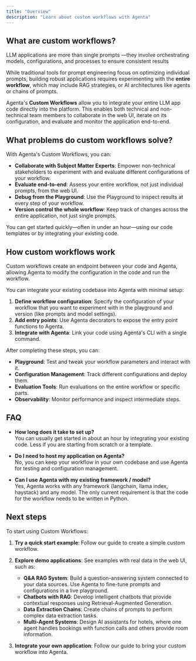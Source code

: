 ```yaml
---
title: "Overview"
description: "Learn about custom workflows with Agenta"
---
```


## What are custom workflows?

LLM applications are more than single prompts —they involve orchestrating models, configurations, and processes to ensure consistent results

While traditional tools for prompt engineering focus on optimizing individual prompts, building robust applications requires experimenting with the **entire workflow**, which may include RAG strategies, or AI architectures like agents or chains of prompts.

Agenta's **Custom Workflows** allow you to integrate your entire LLM app code directly into the platform. This enables both technical and non-technical team members to collaborate in the web UI, iterate on its configuration, and evaluate and monitor the application end-to-end.

## What problems do custom workflows solve?

With Agenta's Custom Workflows, you can:

- **Collaborate with Subject Matter Experts**: Empower non-technical stakeholders to experiment with and evaluate different configurations of your workflow.
- **Evaluate end-to-end**: Assess your entire workflow, not just individual prompts, from the web UI.
- **Debug from the Playground**: Use the Playground to inspect results at every step of your workflow.
- **Version control the whole workflow**: Keep track of changes across the entire application, not just single prompts.

You can get started quickly—often in under an hour—using our code templates or by integrating your existing code.

## How custom workflows work

Custom workflows create an endpoint between your code and Agenta, allowing Agenta to modify the configuration in the code and run the workflow.

You can integrate your existing codebase into Agenta with minimal setup:

1. **Define workflow configuration**: Specify the configuration of your workflow that you want to experiment with in the playground and version (like prompts and model settings).
2. **Add entry points**: Use Agenta decorators to expose the entry point functions to Agenta.
3. **Integrate with Agenta**: Link your code using Agenta's CLI with a single command.

After completing these steps, you can:

- **Playground**: Test and tweak your workflow parameters and interact with it.
- **Configuration Management**: Track different configurations and deploy them.
- **Evaluation Tools**: Run evaluations on the entire workflow or specific parts.
- **Observability**: Monitor performance and inspect intermediate steps.

## FAQ

- **How long does it take to set up?**  
  You can usually get started in about an hour by integrating your existing code. Less if you are starting from scratch or a template.

- **Do I need to host my application on Agenta?**  
  No, you can keep your workflow in your own codebase and use Agenta for testing and configuration management.

- **Can I use Agenta with my existing framework / model?**  
  Yes, Agenta works with any framework (langchain, llama index, haystack) and any model. The only current requirement is that the code for the workflow needs to be written in Python.

## Next steps

To start using Custom Workflows:

1. **Try a quick start example**: Follow our guide to create a simple custom workflow.
2. **Explore demo applications**: See examples with real data in the web UI, such as:

   - **Q&A RAG System**: Build a question-answering system connected to your data sources. Use Agenta to fine-tune prompts and configurations in a live playground.
   - **Chatbots with RAG**: Develop intelligent chatbots that provide contextual responses using Retrieval-Augmented Generation.
   - **Data Extraction Chains**: Create chains of prompts to perform complex data extraction tasks.
   - **Multi-Agent Systems**: Design AI assistants for hotels, where one agent handles bookings with function calls and others provide room information.

3. **Integrate your own application**: Follow our guide to bring your custom workflow into Agenta.
